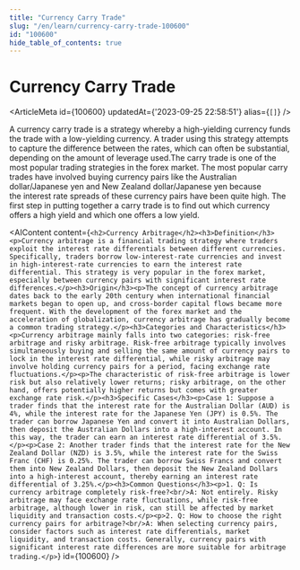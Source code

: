 ```yaml
---
title: "Currency Carry Trade"
slug: "/en/learn/currency-carry-trade-100600"
id: "100600"
hide_table_of_contents: true
---
```



# Currency Carry Trade

<ArticleMeta id={100600} updatedAt={'2023-09-25 22:58:51'} alias={`[]`} />
<div className='border-solid border-b border-t-0 my-4 border-[var(--ifm-color-gray-300)]' />

A currency carry trade is a strategy whereby a high-yielding currency funds the trade with a low-yielding currency. A trader using this strategy attempts to capture the difference between the rates, which can often be substantial, depending on the amount of leverage used.The carry trade is one of the most popular trading strategies in the forex market. The most popular carry trades have involved buying currency pairs like the Australian dollar/Japanese yen and New Zealand dollar/Japanese yen because the interest rate spreads of these currency pairs have been quite high. The first step in putting together a carry trade is to find out which currency offers a high yield and which one offers a low yield.

<AIContent content={`<h2>Currency Arbitrage</h2><h3>Definition</h3><p>Currency arbitrage is a financial trading strategy where traders exploit the interest rate differentials between different currencies. Specifically, traders borrow low-interest-rate currencies and invest in high-interest-rate currencies to earn the interest rate differential. This strategy is very popular in the forex market, especially between currency pairs with significant interest rate differences.</p><h3>Origin</h3><p>The concept of currency arbitrage dates back to the early 20th century when international financial markets began to open up, and cross-border capital flows became more frequent. With the development of the forex market and the acceleration of globalization, currency arbitrage has gradually become a common trading strategy.</p><h3>Categories and Characteristics</h3><p>Currency arbitrage mainly falls into two categories: risk-free arbitrage and risky arbitrage. Risk-free arbitrage typically involves simultaneously buying and selling the same amount of currency pairs to lock in the interest rate differential, while risky arbitrage may involve holding currency pairs for a period, facing exchange rate fluctuations.</p><p>The characteristic of risk-free arbitrage is lower risk but also relatively lower returns; risky arbitrage, on the other hand, offers potentially higher returns but comes with greater exchange rate risk.</p><h3>Specific Cases</h3><p>Case 1: Suppose a trader finds that the interest rate for the Australian Dollar (AUD) is 4%, while the interest rate for the Japanese Yen (JPY) is 0.5%. The trader can borrow Japanese Yen and convert it into Australian Dollars, then deposit the Australian Dollars into a high-interest account. In this way, the trader can earn an interest rate differential of 3.5%.</p><p>Case 2: Another trader finds that the interest rate for the New Zealand Dollar (NZD) is 3.5%, while the interest rate for the Swiss Franc (CHF) is 0.25%. The trader can borrow Swiss Francs and convert them into New Zealand Dollars, then deposit the New Zealand Dollars into a high-interest account, thereby earning an interest rate differential of 3.25%.</p><h3>Common Questions</h3><p>1. Q: Is currency arbitrage completely risk-free?<br/>A: Not entirely. Risky arbitrage may face exchange rate fluctuations, while risk-free arbitrage, although lower in risk, can still be affected by market liquidity and transaction costs.</p><p>2. Q: How to choose the right currency pairs for arbitrage?<br/>A: When selecting currency pairs, consider factors such as interest rate differentials, market liquidity, and transaction costs. Generally, currency pairs with significant interest rate differences are more suitable for arbitrage trading.</p>`} id={100600} />
